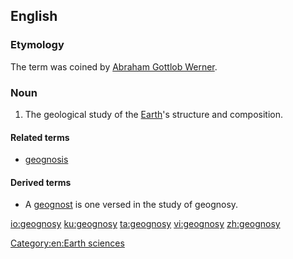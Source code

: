 ==English==

===Etymology===

The term was coined by [[w:Abraham Gottlob Werner|Abraham Gottlob Werner]]. 

===Noun===
{{en-noun|-}}

# The geological study of the [[Earth]]'s structure and composition. 

====Related terms====
*[[geognosis]]

====Derived terms====
*A [[geognost]] is one versed in the study of geognosy.

[[Category:en:Earth sciences]]

[[io:geognosy]]
[[ku:geognosy]]
[[ta:geognosy]]
[[vi:geognosy]]
[[zh:geognosy]]